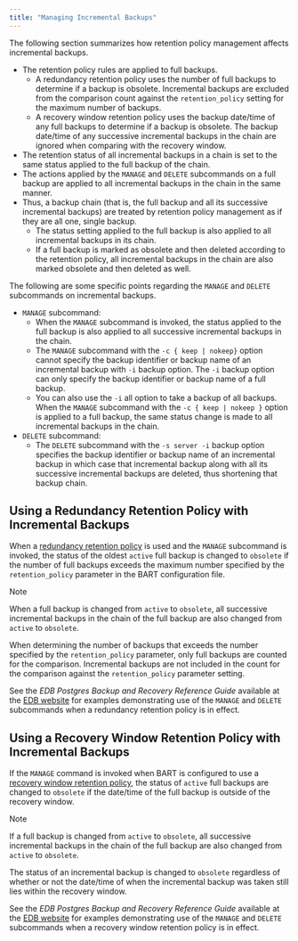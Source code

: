 ```yaml
---
title: "Managing Incremental Backups"
---
```


<div id="managing_incremental_backups" class="registered_link"></div>

The following section summarizes how retention policy management affects incremental backups.

-   The retention policy rules are applied to full backups.
    -   A redundancy retention policy uses the number of full backups to determine if a backup is obsolete. Incremental backups are excluded from the comparison count against the `retention_policy` setting for the maximum number of backups.
    -   A recovery window retention policy uses the backup date/time of any full backups to determine if a backup is obsolete. The backup date/time of any successive incremental backups in the chain are ignored when comparing with the recovery window.
-   The retention status of all incremental backups in a chain is set to the same status applied to the full backup of the chain.
-   The actions applied by the `MANAGE` and `DELETE` subcommands on a full backup are applied to all incremental backups in the chain in the same manner.
-   Thus, a backup chain (that is, the full backup and all its successive incremental backups) are treated by retention policy management as if they are all one, single backup.
    -   The status setting applied to the full backup is also applied to all incremental backups in its chain.
    -   If a full backup is marked as obsolete and then deleted according to the retention policy, all incremental backups in the chain are also marked obsolete and then deleted as well.

The following are some specific points regarding the `MANAGE` and `DELETE` subcommands on incremental backups.

-   `MANAGE` subcommand:
    -   When the `MANAGE` subcommand is invoked, the status applied to the full backup is also applied to all successive incremental backups in the chain.
    -   The `MANAGE` subcommand with the `-c { keep | nokeep}` option cannot specify the backup identifier or backup name of an incremental backup with `-i` backup option. The `-i` backup option can only specify the backup identifier or backup name of a full backup.
    -   You can also use the `-i` all option to take a backup of all backups. When the `MANAGE` subcommand with the `-c { keep | nokeep }` option is applied to a full backup, the same status change is made to all incremental backups in the chain.
-   `DELETE` subcommand:
    -   The `DELETE` subcommand with the `-s server -i` backup option specifies the backup identifier or backup name of an incremental backup in which case that incremental backup along with all its successive incremental backups are deleted, thus shortening that backup chain.

## Using a Redundancy Retention Policy with Incremental Backups

When a [redundancy retention policy](../../03_using_bart/02_managing_backups_using_a_retention_policy/#redundancy_retention_policy) is used and the `MANAGE` subcommand is invoked, the status of the oldest `active` full backup is changed to `obsolete` if the number of full backups exceeds the maximum number specified by the `retention_policy` parameter in the BART configuration file.

<div class="note">

<div class="title">

Note

</div>

When a full backup is changed from `active` to `obsolete`, all successive incremental backups in the chain of the full backup are also changed from `active` to `obsolete`.

</div>

When determining the number of backups that exceeds the number specified by the `retention_policy` parameter, only full backups are counted for the comparison. Incremental backups are not included in the count for the comparison against the `retention_policy` parameter setting.

See the *EDB Postgres Backup and Recovery Reference Guide* available at the [EDB website](https://www.enterprisedb.com/edb-docs/) for examples demonstrating use of the `MANAGE` and `DELETE` subcommands when a redundancy retention policy is in effect.

## Using a Recovery Window Retention Policy with Incremental Backups

If the `MANAGE` command is invoked when BART is configured to use a [recovery window retention policy](../../03_using_bart/02_managing_backups_using_a_retention_policy/#recovery_window_retention_policy), the status of `active` full backups are changed to `obsolete` if the date/time of the full backup is outside of the recovery window.

<div class="note">

<div class="title">

Note

</div>

If a full backup is changed from `active` to `obsolete`, all successive incremental backups in the chain of the full backup are also changed from `active` to `obsolete`.

</div>

The status of an incremental backup is changed to `obsolete` regardless of whether or not the date/time of when the incremental backup was taken still lies within the recovery window.

See the *EDB Postgres Backup and Recovery Reference Guide* available at the [EDB website](https://www.enterprisedb.com/edb-docs/) for examples demonstrating use of the `MANAGE` and `DELETE` subcommands when a recovery window retention policy is in effect.
